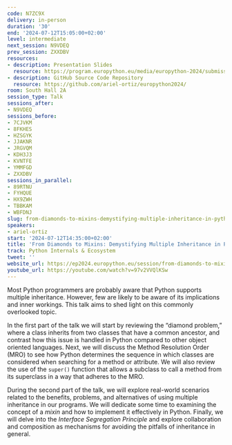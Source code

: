 ```yaml
---
code: N7ZC9X
delivery: in-person
duration: '30'
end: '2024-07-12T15:05:00+02:00'
level: intermediate
next_session: N9VDEQ
prev_session: ZXXDBV
resources:
- description: Presentation Slides
  resource: https://program.europython.eu/media/europython-2024/submissions/N7ZC9X/resources/multiple_inheritance_oHsThTY.pdf
- description: GitHub Source Code Repository
  resource: https://github.com/ariel-ortiz/europython2024/
room: South Hall 2A
session_type: Talk
sessions_after:
- N9VDEQ
sessions_before:
- 7CJVKM
- 8FKHES
- HZSGYK
- JJAKNR
- JRGVQM
- KDH3J3
- KVNTFE
- YMMFGD
- ZXXDBV
sessions_in_parallel:
- 89RTNU
- FYHQUE
- HX9ZWH
- TBBKAM
- WBFDNJ
slug: from-diamonds-to-mixins-demystifying-multiple-inheritance-in-python
speakers:
- ariel-ortiz
start: '2024-07-12T14:35:00+02:00'
title: 'From Diamonds to Mixins: Demystifying Multiple Inheritance in Python'
track: Python Internals & Ecosystem
tweet: ''
website_url: https://ep2024.europython.eu/session/from-diamonds-to-mixins-demystifying-multiple-inheritance-in-python
youtube_url: https://youtube.com/watch?v=97v2VVQlKSw
---
```


Most Python programmers are probably aware that Python supports multiple inheritance. However, few are likely to be aware of its implications and inner workings. This talk aims to shed light on this commonly overlooked topic.

In the first part of the talk we will start by reviewing the “diamond problem,” where a class inherits from two classes that have a common ancestor, and contrast how this issue is handled in Python compared to other object oriented languages. Next, we will discuss the Method Resolution Order (MRO) to see how Python determines the sequence in which classes are considered when searching for a method or attribute. We will also review the use of the `super()` function that allows a subclass to call a method from its superclass in a way that adheres to the MRO.

During the second part of the talk, we will explore real-world scenarios related to the benefits,  problems, and alternatives of using multiple inheritance in our programs. We will dedicate some time to examining the concept of a _mixin_ and how to implement it effectively in Python. Finally, we will delve into the _Interface Segregation Principle_ and explore collaboration and composition as mechanisms for avoiding the pitfalls of inheritance in general.
